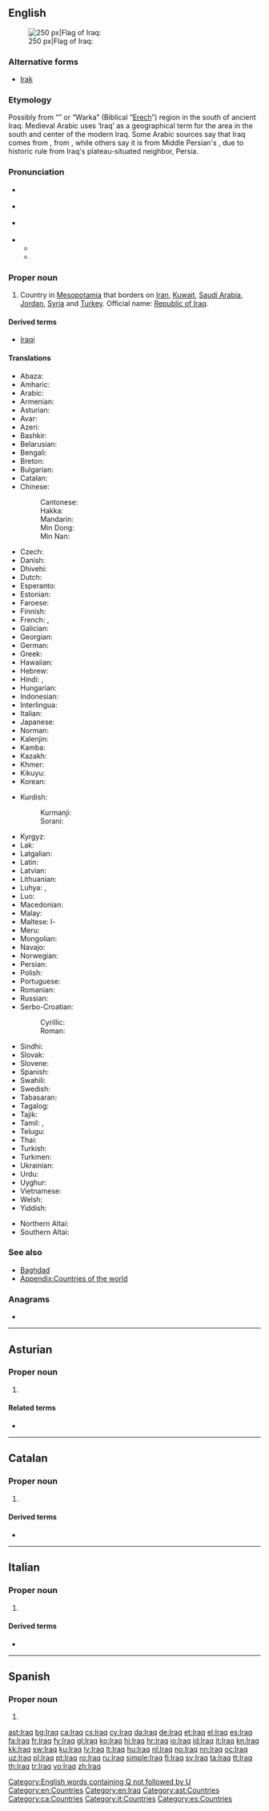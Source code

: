 {{also|İraq}}
==English==
{{wikipedia}}
[[Image:Flag of Iraq.svg|thumb|right|250 px|Flag of Iraq: {{l|ar|اللّٰه أكبر}}]]

===Alternative forms===
* [[Irak]]

===Etymology===
Possibly from {{etyl|sux|en}} “{{w|Uruk}}” or “Warka” (Biblical “[[Erech]]”) region in the south of ancient Iraq. Medieval Arabic uses ‘Iraq’ as a geographical term for the area in the south and center of the modern Iraq. Some Arabic sources say that Iraq comes from {{m|ar|عَرِيق||deep-rooted}}, from {{m|ar|عِرْق||root}}, while others say it is from Middle Persian's {{m|pal|erāq||lowlands}}, due to historic rule from Iraq's plateau-situated neighbor, Persia.

===Pronunciation===
* {{a|UK}} {{IPA|/ɪˈɹɑːk/|/ɪˈɹak/|lang=en}}
* {{a|AU}} {{IPA|/ɪˈɹak/|lang=en}}
* {{a|US}} {{IPA|/ɪˈɹæk/|/ɪˈɹɑːk/|/aɪˈɹæk/|lang=en}}
* {{audio|En-us-Iraq.ogg|Audio (US)|lang=en}}
** {{rhymes|ɑːk|lang=en}}
** {{rhymes|æk|lang=en}}

===Proper noun===
{{en-proper noun}}

# Country in [[Mesopotamia]] that borders on [[Iran]], [[Kuwait]], [[Saudi Arabia]], [[Jordan]], [[Syria]] and [[Turkey]]. Official name: [[Republic of Iraq]].

====Derived terms====
* [[Iraqi]]

====Translations====
{{trans-top|country}}
* Abaza: {{t|abq|Ирак}}
* Amharic: {{t|am|ኢራቅ}}
* Arabic: {{t|ar|اَلْعِرَاق|f}}
* Armenian: {{t|hy|Իրաք}}
* Asturian: {{t+|ast|Iraq|m}}
* Avar: {{t|av|Гӏиракъ}}
* Azeri: {{t+|az|İraq}}
* Bashkir: {{t|ba|Ираҡ|sc=Cyrl}}
* Belarusian: {{t|be|Ірак|m}}
* Bengali: {{t+|bn|ইরাক}}
* Breton: {{t|br|Iraq}}
* Bulgarian: {{t+|bg|Ира́к|m}}
* Catalan: {{t+|ca|Iraq|m}}
* Chinese:
*: Cantonese: {{t|yue|伊拉克|tr=ji1 laai1 hak1|sc=Hani}}
*: Hakka: {{t|hak|伊拉克|tr=Yî-là-khiet|sc=Hani}}
*: Mandarin: {{t+|cmn|伊拉克|tr=Yīlàkè|sc=Hani}}
*: Min Dong: {{t|cdo|伊拉克|tr=Ĭ-lá-káik|sc=Hani}}
*: Min Nan: {{t|nan|伊拉克|tr=I-lá-khek|sc=Hani}}
* Czech: {{t+|cs|Irák|m}}
* Danish: {{t+|da|Irak}}
* Dhivehi: {{t|dv|އިރާގް}}
* Dutch: {{t+|nl|Irak}}
* Esperanto: {{t|eo|Irako}}
* Estonian: {{t+|et|Iraak}}
* Faroese: {{t+|fo|Irak}}
* Finnish: {{t+|fi|Irak}}
* French: {{t+|fr|Iraq|m}}, {{t+|fr|Irak|m}}
* Galician: {{t+|gl|Iraq|m}}
* Georgian: {{t|ka|ერაყი}}
* German: {{t+|de|Irak|m}}
* Greek: {{t+|el|Ιράκ|n}}
* Hawaiian: {{t|haw|ʻIlaka}}
* Hebrew: {{t+|he|עיראק|tr=’irák}}
* Hindi: {{t|hi|इराक़|tr=Irāq}}, {{t|hi|इराक़|tr=Irāq}}
* Hungarian: {{t+|hu|Irak}}
* Indonesian: {{t|id|Irak}}
* Interlingua: {{t|ia|Iraq}}
* Italian: {{t+|it|Iraq|m}}
* Japanese: {{t|ja|イラク|tr=Iraku}}
* Norman: {{t|nrf|Iraq|m}}
* Kalenjin: {{t|kln|Irak}}
* Kamba: {{t|kam|Iraki}}
* Kazakh: {{t|kk|Ирак|sc=Cyrl}}
* Khmer: {{t|km|អ៊ីរ៉ាក់|tr=i rak|sc=Khmr}}
* Kikuyu: {{t|ki|Irak}}
* Korean: {{t+|ko|이라크|tr=Irakeu|sc=Hang}}
{{trans-mid}}
* Kurdish:
*: Kurmanji: {{t+|kmr|Iraq}}
*: Sorani: {{t|ckb|عێراق|tr=ʿÊraq}}
* Kyrgyz: {{t|ky|Ирак}}
* Lak: {{t|lbe|Иракьул|sc=Cyrl}}
* Latgalian: {{t|ltg|Iraks|m}}
* Latin: {{t|la|Iraquia|f}}
* Latvian: {{t+|lv|Irāka}}
* Lithuanian: {{t+|lt|Irakas}}
* Luhya: {{t|luy|Irak}}, {{t|luy|Irak}}
* Luo: {{t|luo|Irak}}
* Macedonian: {{t+|mk|Ирак|m}}
* Malay: {{t|ms|Iraq}}
* Maltese: l-{{t|mt|Iraq}}
* Meru: {{t|mer|Iraki}}
* Mongolian: {{t+|mn|Ирак|sc=Cyrl}}
* Navajo: {{t|nv|Iiwááʼ}}
* Norwegian: {{t+|no|Irak}}
* Persian: {{t+|fa|عراق|tr=irāq}}
* Polish: {{t+|pl|Irak|m}}
* Portuguese: {{t+|pt|Iraque}}
* Romanian: {{t|ro|Irak|n}}
* Russian: {{t+|ru|Ира́к|m}}
* Serbo-Croatian:
*: Cyrillic: {{t|sh|Ирак|m}}
*: Roman: {{t+|sh|Irak|m}}
* Sindhi: {{t|sd|عراق|tr=irāq}}
* Slovak: {{t|sk|Irák}}
* Slovene: {{t|sl|Irák|m}}
* Spanish: {{t+|es|Irak|m}}
* Swahili: {{t+|sw|Iraki}}
* Swedish: {{t+|sv|Irak}}
* Tabasaran: {{t|tab|Иракь|sc=Cyrl}}
* Tagalog: {{t|tl|Irák}}
* Tajik: {{t|tg|Ироқ}}
* Tamil: {{t|ta|இராக்}}, {{t|ta|ஈராக்}}
* Telugu: {{t+|te|ఇరాక్}}
* Thai: {{t+|th|อิรัก|tr=ì-rák}}
* Turkish: {{t+|tr|Irak}}
* Turkmen: {{t|tk|Yrak}}
* Ukrainian: {{t+|uk|Іра́к|m}}
* Urdu: {{t|ur|عراق|tr=Irāq}}
* Uyghur: {{t|ug|ئىراق|sc=ug-Arab}}
* Vietnamese: {{t|vi|I-rắc}}
* Welsh: {{t|cy|Irac}}
* Yiddish: {{t|yi|איראַק|tr=Irák}}
{{trans-bottom}}

{{checktrans-top}}
* Northern Altai: {{t-check|atv|Ирак|tr=Irak|sc=Cyrl}}
* Southern Altai: {{t-check|alt|Ирак|tr=Irak|sc=Cyrl}}
{{trans-bottom}}

===See also===
* [[Baghdad]]
* [[Appendix:Countries of the world]]

===Anagrams===
* {{l|en|riq'a}}

[[Category:English words containing Q not followed by U]]
[[Category:en:Countries]]
[[Category:en:Iraq]]

----

==Asturian==
{{wikipedia|lang=ast}}

===Proper noun===
{{ast-proper noun|m}}

# {{l|en|Iraq}} {{gloss|country}}

====Related terms====
* {{l|ast|iraquí}}
[[Category:ast:Countries]]

----

==Catalan==
{{wikipedia|lang=ca}}

===Proper noun===
{{ca-proper noun|m}}

# {{l|en|Iraq}}

====Derived terms====
* {{l|ca|iraquià}}

[[Category:ca:Countries]]

----

==Italian==
{{wikipedia|lang=it}}

===Proper noun===
{{it-proper noun|m}}

# {{l|en|Iraq}}

====Derived terms====
* {{l|it|iracheno}}

[[Category:it:Countries]]

----

==Spanish==

===Proper noun===
{{es-proper noun|m}}

# {{alternative spelling of|Irak|lang=es}}
<!--in the RAE spelling reform of 2010, Iraq is deprecated and the official spelling is Irak-->

[[Category:es:Countries]]

[[ast:Iraq]]
[[bg:Iraq]]
[[ca:Iraq]]
[[cs:Iraq]]
[[cy:Iraq]]
[[da:Iraq]]
[[de:Iraq]]
[[et:Iraq]]
[[el:Iraq]]
[[es:Iraq]]
[[fa:Iraq]]
[[fr:Iraq]]
[[fy:Iraq]]
[[gl:Iraq]]
[[ko:Iraq]]
[[hi:Iraq]]
[[hr:Iraq]]
[[io:Iraq]]
[[id:Iraq]]
[[it:Iraq]]
[[kn:Iraq]]
[[kk:Iraq]]
[[sw:Iraq]]
[[ku:Iraq]]
[[lv:Iraq]]
[[lt:Iraq]]
[[hu:Iraq]]
[[nl:Iraq]]
[[no:Iraq]]
[[nn:Iraq]]
[[oc:Iraq]]
[[uz:Iraq]]
[[pl:Iraq]]
[[pt:Iraq]]
[[ro:Iraq]]
[[ru:Iraq]]
[[simple:Iraq]]
[[fi:Iraq]]
[[sv:Iraq]]
[[ta:Iraq]]
[[tt:Iraq]]
[[th:Iraq]]
[[tr:Iraq]]
[[vo:Iraq]]
[[zh:Iraq]]